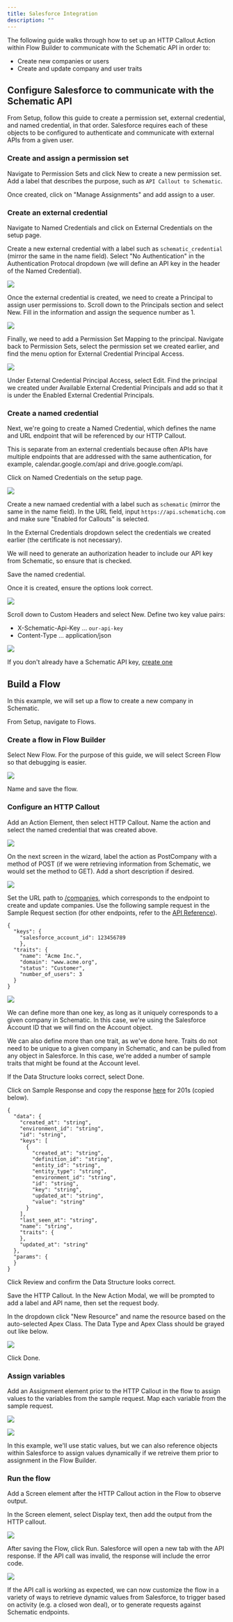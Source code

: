 ```yaml
---
title: Salesforce Integration
description: ""
---
```


The following guide walks through how to set up an HTTP Callout Action within Flow Builder to communicate with the Schematic API in order to:
* Create new companies or users
* Create and update company and user traits

## Configure Salesforce to communicate with the Schematic API

From Setup, follow this guide to create a permission set, external credential, and named credential, in that order. Salesforce requires each of these objects to be configured to authenticate and communicate with external APIs from a given user.


### Create and assign a permission set

Navigate to Permission Sets and click New to create a new permission set. Add a label that describes the purpose, such as ```API Callout to Schematic```.

Once created, click on "Manage Assignments" and add assign to a user.

### Create an external credential

Navigate to Named Credentials and click on External Credentials on the setup page.

Create a new external credential with a label such as ```schematic_credential``` (mirror the same in the name field). Select "No Authentication" in the Authentication Protocal dropdown (we will define an API key in the header of the Named Credential).

<img
  src="/images/salesforce_integration_1.png"
/>

Once the external credential is created, we need to create a Principal to assign user permissions to. Scroll down to the Principals section and select New. Fill in the information and assign the sequence number as 1.

<img
  src="/images/salesforce_integration_2.png"
/>

Finally, we need to add a Permission Set Mapping to the principal. Navigate back to Permission Sets, select the permission set we created earlier, and find the menu option for External Credential Principal Access.

<img
  src="/images/salesforce_integration_3.png"
/>

Under External Credential Principal Access, select Edit. Find the principal we created under Available External Credential Principals and add so that it is under the Enabled External Credential Principals.

### Create a named credential

Next, we're going to create a Named Credential, which defines the name and URL endpoint that will be referenced by our HTTP Callout. 

This is separate from an external credentials because often APIs have multiple endpoints that are addressed with the same authentication, for example, calendar.google.com/api and drive.google.com/api.

Click on Named Credentials on the setup page.

<img
  src="/images/salesforce_integration_4.png"
/>

Create a new namaed credential with a label such as ```schematic``` (mirror the same in the name field). In the URL field, input ```https://api.schematichq.com``` and make sure "Enabled for Callouts" is selected.

In the External Credentials dropdown select the credentials we created earlier (the certificate is not necessary).

We will need to generate an authorization header to include our API key from Schematic, so ensure that is checked.

Save the named credential.

Once it is created, ensure the options look correct.

<img
  src="/images/salesforce_integration_5.png"
/>

Scroll down to Custom Headers and select New. Define two key value pairs:
* X-Schematic-Api-Key ... ```our-api-key```
* Content-Type ... application/json

<img
  src="/images/salesforce_integration_6.png"
/>

If you don't already have a Schematic API key, [create one](/quickstart#create-an-api-key)

## Build a Flow

In this example, we will set up a flow to create a new company in Schematic.

From Setup, navigate to Flows.

### Create a flow in Flow Builder

Select New Flow. For the purpose of this guide, we will select Screen Flow so that debugging is easier.

<img
  src="/images/salesforce_integration_7.png"
/>

Name and save the flow.

### Configure an HTTP Callout

Add an Action Element, then select HTTP Callout. Name the action and select the named credential that was created above.

<img
  src="/images/salesforce_integration_8.png"
/>

On the next screen in the wizard, label the action as PostCompany with a method of POST (if we were retrieving information from Schematic, we would set the method to GET). Add a short description if desired.

<img
  src="/images/salesforce_integration_9.png"
/>

Set the URL path to [/companies](/api-reference/companies/create-company), which corresponds to the endpoint to create and update companies. Use the following sample request in the Sample Request section (for other endpoints, refer to the [API Reference](/api-reference)).

```
{
  "keys": {
  	"salesforce_account_id": 123456789
  	},
  "traits": {
  	"name": "Acme Inc.",
  	"domain": "www.acme.org",
  	"status": "Customer",
  	"number_of_users": 3
  }
}
 ```

<img
  src="/images/salesforce_integration_10.png"
/>

We can define more than one key, as long as it uniquely corresponds to a given company in Schematic. In this case, we're using the Salesforce Account ID that we will find on the Account object.

We can also define more than one trait, as we've done here. Traits do not need to be unique to a given company in Schematic, and can be pulled from any object in Salesforce. In this case, we're added a number of sample traits that might be found at the Account level.

If the Data Structure looks correct, select Done.

Click on Sample Response and copy the response [here](/api-reference/companies/create-company) for 201s (copied below).

```
{
  "data": {
    "created_at": "string",
    "environment_id": "string",
    "id": "string",
    "keys": [
      {
        "created_at": "string",
        "definition_id": "string",
        "entity_id": "string",
        "entity_type": "string",
        "environment_id": "string",
        "id": "string",
        "key": "string",
        "updated_at": "string",
        "value": "string"
      }
    ],
    "last_seen_at": "string",
    "name": "string",
    "traits": {
    },
    "updated_at": "string"
  },
  "params": {
  }
}
```

Click Review and confirm the Data Structure looks correct.

Save the HTTP Callout. In the New Action Modal, we will be prompted to add a label and API name, then set the request body.

In the dropdown click "New Resource" and name the resource based on the auto-selected Apex Class. The Data Type and Apex Class should be grayed out like below.

<img
  src="/images/salesforce_integration_11.png"
/>

Click Done.

### Assign variables

Add an Assignment element prior to the HTTP Callout in the flow to assign values to the variables from the sample request. Map each variable from the sample request.

<img
  src="/images/salesforce_integration_12a.png"
/>

<img
  src="/images/salesforce_integration_12.png"
/>

In this example, we'll use static values, but we can also reference objects within Salesforce to assign values dynamically if we retreive them prior to assignment in the Flow Builder. 

### Run the flow

Add a Screen element after the HTTP Callout action in the Flow to observe output.

In the Screen element, select Display text, then add the output from the HTTP callout.

<img
  src="/images/salesforce_integration_13.png"
/>

After saving the Flow, click Run. Salesforce will open a new tab with the API response. If the API call was invalid, the response will include the error code.

<img
  src="/images/salesforce_integration_14.png"
/>

If the API call is working as expected, we can now customize the flow in a variety of ways to retrieve dynamic values from Salesforce, to trigger based on activity (e.g. a closed won deal), or to generate requests against Schematic endpoints.